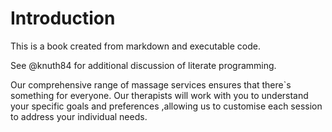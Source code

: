 # Introduction

This is a book created from markdown and executable code.

See @knuth84 for additional discussion of literate programming.

Our
comprehensive range of massage services ensures that there\`s something for
everyone. Our therapists will work with you to understand your specific goals
and preferences ,allowing us to customise each session to address your
individual needs. 
